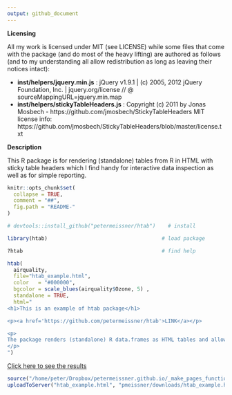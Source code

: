 ```yaml
---
output: github_document
---
```


<!-- README.md is generated from README.Rmd. Please edit that file -->

**Licensing**

All my work is licensed under MIT (see LICENSE) while some files that come with the package (and do most of the heavy lifting) are authored as follows (and to my understanding all allow redistribution as long as leaving their notices intact):

- **inst/helpers/jquery.min.js** : jQuery v1.9.1 | (c) 2005, 2012 jQuery Foundation, Inc. | jquery.org/license // @ sourceMappingURL=jquery.min.map
- **inst/helpers/stickyTableHeaders.js** : Copyright (c) 2011 by Jonas Mosbech - https://github.com/jmosbech/StickyTableHeaders MIT license info: https://github.com/jmosbech/StickyTableHeaders/blob/master/license.txt


**Description**

This R package is for rendering (standalone) tables from R in HTML with sticky table headers which I find handy for interactive data inspection as well as for simple reporting. 

```r
knitr::opts_chunk$set(
  collapse = TRUE,
  comment = "##",
  fig.path = "README-"
)
```


```r
# devtools::install_github("petermeissner/htab")    # install

library(htab)                                     # load package

?htab                                             # find help

htab( 
  airquality, 
  file="htab_example.html", 
  color   = "#000000", 
  bgcolor = scale_blues(airquality$Ozone, 5) , 
  standalone = TRUE, 
  html="
<h1>This is an example of htab package</h1> 

<p><a href='https://github.com/petermeissner/htab'>LINK</a></p>

<p>
The package renders (standalone) R data.frames as HTML tables and allows for sticky table headers thanks to <a href='https://github.com/jmosbech/StickyTableHeaders'>Jonas Mosbech</a>
</p>
")
```

[Click here to see the results](http://pmeissner.com/downloads/htab_example.html)


```r
source("/home/peter/Dropbox/petermeissner.github.io/_make_pages_functions.R")
uploadToServer("htab_example.html", "pmeissner/downloads/htab_example.html")
```

